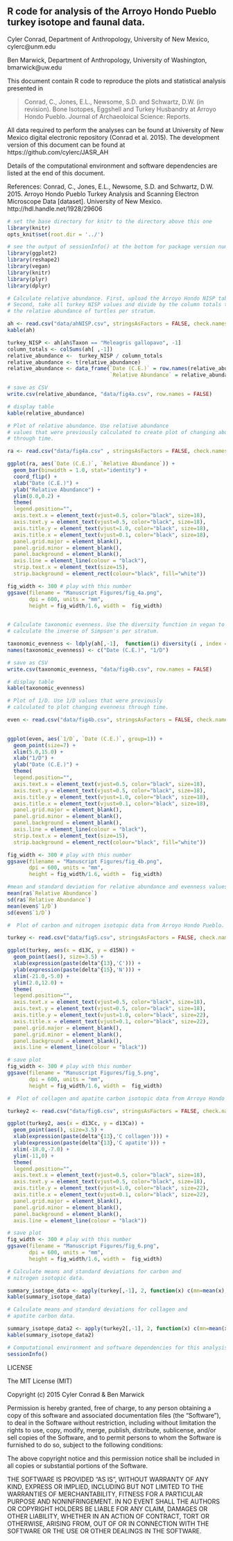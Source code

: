 
## R code for analysis of the Arroyo Hondo Pueblo turkey isotope and faunal data.
 
Cyler Conrad, Department of Anthropology, University of New Mexico, cylerc@unm.edu

Ben Marwick, Department of Anthropology, University of Washington, bmarwick@uw.edu

This document contain R code to reproduce the plots and statistical analysis presented in 

> Conrad, C., Jones, E.L., Newsome, S.D. and Schwartz, D.W. (in revision).  Bone Isotopes, Eggshell and Turkey Husbandry at Arroyo Hondo Pueblo.  Journal of Archaeoloical Science: Reports.

All data required to perform the analyses can be found at University of New Mexico digital electronic repository (Conrad et al. 2015). The development version of this document can be found at https://github.com/cylerc/JASR_AH

Details of the computational environment and software dependencies are listed at the end of this document. 

References: 
Conrad, C., Jones, E.L., Newsome, S.D. and Schwartz, D.W. 2015. Arroyo Hondo Pueblo Turkey Analysis and Scanning Electron Microscope Data  [dataset]. University of New Mexico. http://hdl.handle.net/1928/29606
 
```r
# set the base directory for knitr to the directory above this one
library(knitr)
opts_knit$set(root.dir = '../')
```

```r
# see the output of sessionInfo() at the bottom for package version numbers
library(ggplot2) 
library(reshape2)
library(vegan)
library(knitr)
library(plyr)
library(dplyr)
```

```r
# Calculate relative abundance. First, upload the Arroyo Hondo NISP table.
# Second, take all turkey NISP values and divide by the column totals to calculate
# the relative abundance of turtles per stratum. 

ah <- read.csv("data/ahNISP.csv", stringsAsFactors = FALSE, check.names = FALSE)
kable(ah)

turkey_NISP <- ah[ah$Taxon == "Meleagris gallopavo", -1]
column_totals <- colSums(ah[ ,-1])
relative_abundance <-  turkey_NISP / column_totals
relative_abundance <- t(relative_abundance)
relative_abundance <- data_frame(`Date (C.E.)` = row.names(relative_abundance), 
                                 `Relative Abundance` = relative_abundance[,1])

# save as CSV 
write.csv(relative_abundance, "data/fig4a.csv", row.names = FALSE)

# display table
kable(relative_abundance)
```

```r
# Plot of relative abundance. Use relative abundance
# values that were previously calculated to create plot of changing abundance 
# through time. 

ra <- read.csv("data/fig4a.csv" , stringsAsFactors = FALSE, check.names = FALSE)

ggplot(ra, aes(`Date (C.E.)`, `Relative Abundance`)) +
  geom_bar(binwidth = 1.0, stat="identity") +
  coord_flip() +
  xlab("Date (C.E.)") +
  ylab("Relative Abundance") +
  ylim(0.0,0.2) +
  theme(
  legend.position="",
  axis.text.x = element_text(vjust=0.5, color="black", size=18),
  axis.text.y = element_text(vjust=0.5, color="black", size=18), 
  axis.title.y = element_text(vjust=1.0, color="black", size=18),
  axis.title.x = element_text(vjust=0.1, color="black", size=18),
  panel.grid.major = element_blank(),
  panel.grid.minor = element_blank(),
  panel.background = element_blank(), 
  axis.line = element_line(colour = "black"),
  strip.text.x = element_text(size=15),
  strip.background = element_rect(colour="black", fill="white"))

fig_width <- 300 # play with this number
ggsave(filename = "Manuscript Figures/fig_4a.png",
       dpi = 600, units = "mm",
       height = fig_width/1.6, width =  fig_width)
  
```

```r
# Calculate taxonomic evenness. Use the diversity function in vegan to 
# calculate the inverse of Simpson's per stratum. 

taxonomic_evenness <- ldply(ah[,-1],  function(i) diversity(i , index = "invsimpson"))
names(taxonomic_evenness) <- c("Date (C.E.)", "1/D")

# save as CSV 
write.csv(taxonomic_evenness, "data/fig4b.csv", row.names = FALSE)

# display table
kable(taxonomic_evenness)
```

```r
# Plot of 1/D. Use 1/D values that were previously 
# calculated to plot changing evenness through time.

even <- read.csv("data/fig4b.csv", stringsAsFactors = FALSE, check.names = FALSE)

 
ggplot(even, aes(`1/D`, `Date (C.E.)`, group=1)) +
  geom_point(size=7) +
  xlim(5.0,15.0) +
  xlab("1/D") +
  ylab("Date (C.E.)") +
  theme(
  legend.position="",
  axis.text.x = element_text(vjust=0.5, color="black", size=18),
  axis.text.y = element_text(vjust=0.5, color="black", size=18), 
  axis.title.y = element_text(vjust=1.0, color="black", size=18),
  axis.title.x = element_text(vjust=0.1, color="black", size=18),
  panel.grid.major = element_blank(),
  panel.grid.minor = element_blank(), 
  panel.background = element_blank(), 
  axis.line = element_line(colour = "black"),
  strip.text.x = element_text(size=15),
  strip.background = element_rect(colour="black", fill="white"))

fig_width <- 300 # play with this number
ggsave(filename = "Manuscript Figures/fig_4b.png",
       dpi = 600, units = "mm",
       height = fig_width/1.6, width =  fig_width)
```

```r
#mean and standard deviation for relative abundance and evenness values
mean(ra$`Relative Abundance`)
sd(ra$`Relative Abundance`)
mean(even$`1/D`)
sd(even$`1/D`)
```

```r
#  Plot of carbon and nitrogen isotopic data from Arroyo Hondo Pueblo.

turkey <- read.csv("data/fig5.csv", stringsAsFactors = FALSE, check.names = FALSE)

ggplot(turkey, aes(x = d13C, y = d15N)) + 
  geom_point(aes(), size=3.5) + 
  xlab(expression(paste(delta^{13},'C'))) + 
  ylab(expression(paste(delta^{15},'N'))) + 
  xlim(-21.0,-5.0) +
  ylim(2.0,12.0) +
  theme(
  legend.position="",
  axis.text.x = element_text(vjust=0.5, color="black", size=18),
  axis.text.y = element_text(vjust=0.5, color="black", size=18), 
  axis.title.y = element_text(vjust=1.0, color="black", size=22),
  axis.title.x = element_text(vjust=0.1, color="black", size=22),
  panel.grid.major = element_blank(),
  panel.grid.minor = element_blank(), 
  panel.background = element_blank(), 
  axis.line = element_line(colour = "black"))

# save plot
fig_width <- 300 # play with this number
ggsave(filename = "Manuscript Figures/fig_5.png",
       dpi = 600, units = "mm",
       height = fig_width/1.6, width =  fig_width)
```

```r
#  Plot of collagen and apatite carbon isotopic data from Arroyo Hondo Pueblo.

turkey2 <- read.csv("data/fig6.csv", stringsAsFactors = FALSE, check.names = FALSE)

ggplot(turkey2, aes(x = d13Cc, y = d13Ca)) + 
  geom_point(aes(), size=3.5) + 
  xlab(expression(paste(delta^{13},'C collagen'))) + 
  ylab(expression(paste(delta^{13},'C apatite'))) + 
  xlim(-18.0,-7.0) +
  ylim(-11,0) +
  theme(
  legend.position="",
  axis.text.x = element_text(vjust=0.5, color="black", size=18),
  axis.text.y = element_text(vjust=0.5, color="black", size=18), 
  axis.title.y = element_text(vjust=1.0, color="black", size=22),
  axis.title.x = element_text(vjust=0.1, color="black", size=22),
  panel.grid.major = element_blank(),
  panel.grid.minor = element_blank(), 
  panel.background = element_blank(), 
  axis.line = element_line(colour = "black"))

# save plot
fig_width <- 300 # play with this number
ggsave(filename = "Manuscript Figures/fig_6.png",
       dpi = 600, units = "mm",
       height = fig_width/1.6, width =  fig_width)
```

```r
# Calculate means and standard deviations for carbon and 
# nitrogen isotopic data. 

summary_isotope_data <- apply(turkey[,-1], 2, function(x) c(mn=mean(x), sd=sd(x)))
kable(summary_isotope_data)

# Calculate means and standard deviations for collagen and 
# apatite carbon data. 

summary_isotope_data2 <- apply(turkey2[,-1], 2, function(x) c(mn=mean(x), sd=sd(x)))
kable(summary_isotope_data2)
```

```r
# Computational environment and software dependencies for this analysis
sessionInfo()
```

LICENSE
 
The MIT License (MIT)

Copyright (c) 2015 Cyler Conrad & Ben Marwick

Permission is hereby granted, free of charge, to any person obtaining a copy
of this software and associated documentation files (the "Software"), to deal
in the Software without restriction, including without limitation the rights
to use, copy, modify, merge, publish, distribute, sublicense, and/or sell
copies of the Software, and to permit persons to whom the Software is
furnished to do so, subject to the following conditions:

The above copyright notice and this permission notice shall be included in
all copies or substantial portions of the Software.

THE SOFTWARE IS PROVIDED "AS IS", WITHOUT WARRANTY OF ANY KIND, EXPRESS OR
IMPLIED, INCLUDING BUT NOT LIMITED TO THE WARRANTIES OF MERCHANTABILITY,
FITNESS FOR A PARTICULAR PURPOSE AND NONINFRINGEMENT. IN NO EVENT SHALL THE
AUTHORS OR COPYRIGHT HOLDERS BE LIABLE FOR ANY CLAIM, DAMAGES OR OTHER
LIABILITY, WHETHER IN AN ACTION OF CONTRACT, TORT OR OTHERWISE, ARISING FROM,
OUT OF OR IN CONNECTION WITH THE SOFTWARE OR THE USE OR OTHER DEALINGS IN
THE SOFTWARE.


